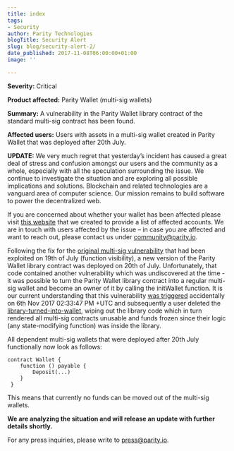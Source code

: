 ```yaml
---
title: index
tags:
- Security
author: Parity Technologies
blogTitle: Security Alert
slug: blog/security-alert-2/
date_published: 2017-11-08T06:00:00+01:00
image: ''

---
```

**Severity:** Critical

**Product affected:** Parity Wallet (multi-sig wallets)

**Summary:** A vulnerability in the Parity Wallet library contract of the standard multi-sig contract has been found.

**Affected users:** Users with assets in a multi-sig wallet created in Parity Wallet that was deployed after 20th July.

**UPDATE:** We very much regret that yesterday’s incident has caused a great deal of stress and confusion amongst our users and the community as a whole, especially with all the speculation surrounding the issue. We continue to investigate the situation and are exploring all possible implications and solutions. Blockchain and related technologies are a vanguard area of computer science. Our mission remains to build software to power the decentralized web.

If you are concerned about whether your wallet has been affected please visit [this website](https://affected.parity.io/) that we created to provide a list of affected accounts. We are in touch with users affected by the issue – in case you are affected and want to reach out, please contact us under [community@parity.io](mailto:community@parity.io).

Following the fix for the [original multi-sig vulnerability](https://paritytech.io/blog/security-alert-high-2.html) that had been exploited on 19th of July (function visibility), a new version of the Parity Wallet library contract was deployed on 20th of July. Unfortunately, that code contained another vulnerability which was undiscovered at the time - it was possible to turn the Parity Wallet library contract into a regular multi-sig wallet and become an owner of it by calling the initWallet function. It is our current understanding that this vulnerability [was triggered](https://github.com/paritytech/parity/issues/6995) accidentally on 6th Nov 2017 02:33:47 PM +UTC and subsequently a user deleted the [library-turned-into-wallet](https://etherscan.io/address/0x863df6bfa4469f3ead0be8f9f2aae51c91a907b4), wiping out the library code which in turn rendered all multi-sig contracts unusable and funds frozen since their logic (any state-modifying function) was inside the library.

All dependent multi-sig wallets that were deployed after 20th July functionally now look as follows:

    contract Wallet {
    	function () payable {
        	Deposit(...)
    	}
     }

This means that currently no funds can be moved out of the multi-sig wallets.

**We are analyzing the situation and will release an update with further details shortly.**

For any press inquiries, please write to [press@parity.io](mailto:press@parity.io).